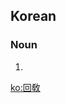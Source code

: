 {{also|回教}}
==Korean==
{{ko-hanjatab}}

===Noun===
{{ko-noun|hj|hangeul=회교}}

# {{hanja form of|회교|[[Islam]]}}

[[ko:回敎]]